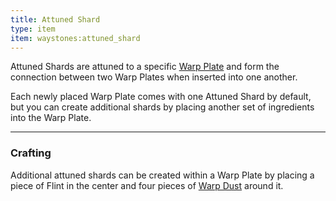 ```yaml
---
title: Attuned Shard
type: item
item: waystones:attuned_shard
---
```



Attuned Shards are attuned to a specific [Warp Plate](warp_plate) and form the connection between two Warp Plates
when inserted into one another.

Each newly placed Warp Plate comes with one Attuned Shard by default, but you can create
additional shards by placing another set of ingredients into the Warp Plate.

---

### Crafting

Additional attuned shards can be created within a Warp Plate by placing a piece of Flint in the center and four pieces
of [Warp Dust](warp_dust) around it.

<InterfaceScreen name="Warp Plate Screen" screen={warpPlateImage.src}>
    <MinecraftItem item="waystones:warp_dust" class="left-[160px] top-[34px]" />
    <MinecraftItem item="waystones:warp_dust" class="left-[104px] top-[90px]" />
    <MinecraftItem item="minecraft:flint" class="left-[160px] top-[90px]" />
    <MinecraftItem item="waystones:warp_dust" class="left-[216px] top-[90px]" />
    <MinecraftItem item="waystones:warp_dust" class="left-[160px] top-[146px]" />
</InterfaceScreen>
